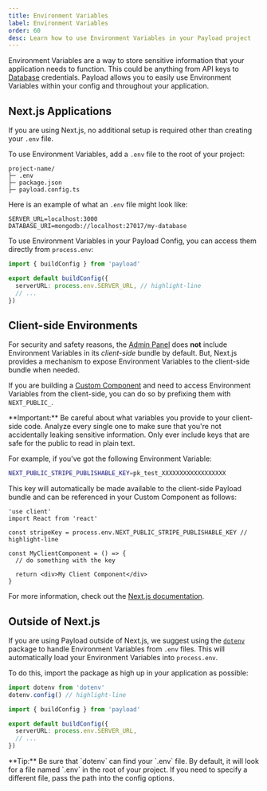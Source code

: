 ```yaml
---
title: Environment Variables
label: Environment Variables
order: 60
desc: Learn how to use Environment Variables in your Payload project
---
```


Environment Variables are a way to store sensitive information that your application needs to function. This could be anything from API keys to [Database](../database/overview) credentials. Payload allows you to easily use Environment Variables within your config and throughout your application.

## Next.js Applications

If you are using Next.js, no additional setup is required other than creating your `.env` file.

To use Environment Variables, add a `.env` file to the root of your project:

```plaintext
project-name/
├─ .env
├─ package.json
├─ payload.config.ts
```

Here is an example of what an `.env` file might look like:

```plaintext
SERVER_URL=localhost:3000
DATABASE_URI=mongodb://localhost:27017/my-database
```

To use Environment Variables in your Payload Config, you can access them directly from `process.env`:

```ts
import { buildConfig } from 'payload'

export default buildConfig({
  serverURL: process.env.SERVER_URL, // highlight-line
  // ...
})
```

## Client-side Environments

For security and safety reasons, the [Admin Panel](../admin/overview) does **not** include Environment Variables in its _client-side_ bundle by default. But, Next.js provides a mechanism to expose Environment Variables to the client-side bundle when needed.

If you are building a [Custom Component](../custom-components/overview) and need to access Environment Variables from the client-side, you can do so by prefixing them with `NEXT_PUBLIC_`.

<Banner type="warning">
  **Important:** Be careful about what variables you provide to your client-side
  code. Analyze every single one to make sure that you're not accidentally
  leaking sensitive information. Only ever include keys that are safe for the
  public to read in plain text.
</Banner>

For example, if you've got the following Environment Variable:

```bash
NEXT_PUBLIC_STRIPE_PUBLISHABLE_KEY=pk_test_XXXXXXXXXXXXXXXXXX
```

This key will automatically be made available to the client-side Payload bundle and can be referenced in your Custom Component as follows:

```tsx
'use client'
import React from 'react'

const stripeKey = process.env.NEXT_PUBLIC_STRIPE_PUBLISHABLE_KEY // highlight-line

const MyClientComponent = () => {
  // do something with the key

  return <div>My Client Component</div>
}
```

For more information, check out the [Next.js documentation](https://nextjs.org/docs/app/building-your-application/configuring/environment-variables).

## Outside of Next.js

If you are using Payload outside of Next.js, we suggest using the [`dotenv`](https://www.npmjs.com/package/dotenv) package to handle Environment Variables from `.env` files. This will automatically load your Environment Variables into `process.env`.

To do this, import the package as high up in your application as possible:

```ts
import dotenv from 'dotenv'
dotenv.config() // highlight-line

import { buildConfig } from 'payload'

export default buildConfig({
  serverURL: process.env.SERVER_URL,
  // ...
})
```

<Banner type="warning">
  **Tip:** Be sure that `dotenv` can find your `.env` file. By default, it will
  look for a file named `.env` in the root of your project. If you need to
  specify a different file, pass the path into the config options.
</Banner>

